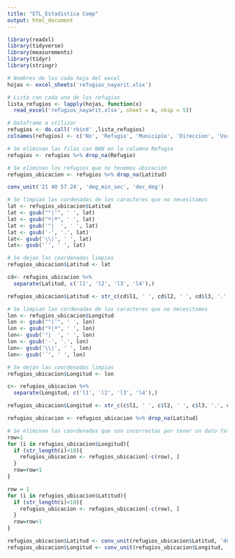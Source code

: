 ```yaml
---
title: "ETL_Estadistica Comp"
output: html_document
---
```



```r
library(readxl)
library(tidyverse)
library(measurements)
library(tidyr)
library(stringr)
```

```r
# Nombres de las cada hoja del excel 
hojas <- excel_sheets('refugios_nayarit.xlsx')

# Lista con cada uno de los refugios 
lista_refugios <- lapply(hojas, function(x)
  read_excel('refugios_nayarit.xlsx', sheet = x, skip = 5))

# Dataframe a utilizar
refugios <- do.call('rbind' ,lista_refugios)
colnames(refugios) <- c('No', 'Refugio', 'Municipio', 'Direccion', 'Uso del Inmueble', 'Servicios', 'Capacidad de personas', 'Latitud', 'Longitud', 'Altitud', 'Responsable', 'Telefono')

# Se eliminan las filas con NAN en la columna Refugio
refugios <- refugios %>% drop_na(Refugio)

# Se eliminan los refugios que no tenemos ubicación
refugios_ubicacion <- refugios %>% drop_na(Latitud)
```

```r
conv_unit('21 40 57.24', 'deg_min_sec', 'dec_deg')
```
```r
# Se limpian las cordenadas de los caracteres que no necesitamos
lat <- refugios_ubicacion$Latitud 
lat <- gsub("°|'", ' ', lat)
lat <- gsub("º|ª", ' ', lat)
lat <- gsub('"|  ', ' ', lat)
lat <- gsub('-', '.', lat)
lat<- gsub('\\|', ' ', lat)
lat<- gsub('`', ' ', lat)

# Se dejan las coordenadas limpias
refugios_ubicacion$Latitud <- lat

cd<- refugios_ubicacion %>% 
  separate(Latitud, c('l1', 'l2', 'l3', 'l4'),)

refugios_ubicacion$Latitud <- str_c(cd$l1, ' ', cd$l2, ' ', cd$l3, '.', cd$l4)

# Se limpian las cordenadas de los caracteres que no necesitamos
lon <- refugios_ubicacion$Longitud 
lon <- gsub("°|'", ' ', lon)
lon <- gsub("º|ª", ' ', lon)
lon<- gsub('"|  ', ' ', lon)
lon <- gsub('-', '.', lon)
lon<- gsub('\\|', ' ', lon)
lon<- gsub('`', ' ', lon)

# Se dejan las coordenadas limpias
refugios_ubicacion$Longitud <- lon

c<- refugios_ubicacion %>% 
  separate(Longitud, c('l1', 'l2', 'l3', 'l4'),)

refugios_ubicacion$Longitud <- str_c(c$l1, ' ', c$l2, ' ', c$l3, '.', c$l4)

refugios_ubicacion <- refugios_ubicacion %>% drop_na(Latitud)
```

```r
# Se eliminan las coordenadas que son incorrectas por tener un dato faltante
row=1
for (i in refugios_ubicacion$Longitud){
  if (str_length(i)<10){
    refugios_ubicacion <- refugios_ubicacion[-c(row), ]
  }
  row=row+1
}

row = 1
for (i in refugios_ubicacion$Latitud){
  if (str_length(i)<10){
    refugios_ubicacion <- refugios_ubicacion[-c(row), ]
  }
  row=row+1
}

```

```r
refugios_ubicacion$Latitud <- conv_unit(refugios_ubicacion$Latitud, 'deg_min_sec', 'dec_deg')
refugios_ubicacion$Longitud <- conv_unit(refugios_ubicacion$Longitud, 'deg_min_sec', 'dec_deg')
```





